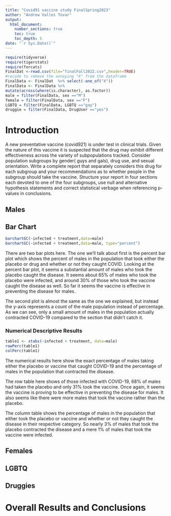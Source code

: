 ```yaml
---
title: "Covid91 vaccine study FinalSpring2023"
author: "Andrew Valles Tovar"
output: 
  html_document:
    number_sections: true
    toc: true
    toc_depth: 5
date: "`r Sys.Date()`" 
---
```


```r
require(tidyverse)
require(tigerstats)
require(forcats)
FinalDat <-read.csv(file="finalFall2022.csv",header=TRUE)
#recode to remove the annoying "X" from the dataframe
FinalData <- FinalDat  %>% select(-one_of("X"))
FinalData <- FinalData %>%
mutate(across(where(is.character), as.factor))
male = filter(FinalData, sex =="M")
female = filter(FinalData, sex =="F")
LGBTQ = filter(FinalData, LGBTQ =="gay")
druggie = filter(FinalData, DrugUser =="yes")
```

# Introduction

A new  preventative vaccine (covid921) is under test in clinical trials. Given the nature of this vaccine it is suspected that the drug may exhibit different effectiveness across the variety of subpopulations tracked. Consider population subgroups by gender( guys and gals), drug use, and sexual orientation. Write a complete report that separately considers this drug for each subgroup and your recommendations as to whether people in the subgroup should take the vaccine. Structure your report in four sections each devoted to one of the four subgroups, use null and alternative hypothesis statements and correct statistical verbage when referencing p-values in conclusions.

## Males

## Bar Chart
```r
barchartGC(~infected + treatment,data=male)
barchartGC(~infected + treatment,data=male, type="percent")
```

There are two bar plots here. The one we'll talk about first is the percent bar plot which shows the percent of males in the population that took either the placebo or drug and whether or not they caught COVID. Looking at the percent bar plot, it seems a substantial amount of males who took the placebo caught the disease. It seems about 65% of males who took the placebo were infected, and around 30% of those who took the vaccine caught the disease as well. So far it seems the vaccine is effective in preventing the disease for males.

The second plot is almost the same as the one we explained, but instead the y-axis represents a count of the male population instead of percentage. As we can see, only a small amount of males in the population actually contracted COVID-19 compared to the section that didn't catch it.

### Numerical Descriptive Results
```r
table1 <- xtabs(~infected + treatment, data=male)
rowPerc(table1)
colPerc(table1)
```
The numerical results here show the exact percentage of males taking either the placebo or vaccine that caught COVID-19 and the percentage of males in the population that contracted the disease.

The row table here shows of those infected with COVID-19, 68% of males had taken the placebo and only 31% took the vaccine. Once again, it seems the vaccine is proving to be effective in preventing the disease for males. It also seems like there were more males that took the vaccine rather than the placebo.

The column table shows the percentage of males in the population that either took the placebo or vaccine and whether or not they caught the disease in their respective category. So nearly 3% of males that took the placebo contracted the disease and a mere 1% of males that took the vaccine were infected.

## Females


## LGBTQ



## Druggies


# Overall Results and Conclusions